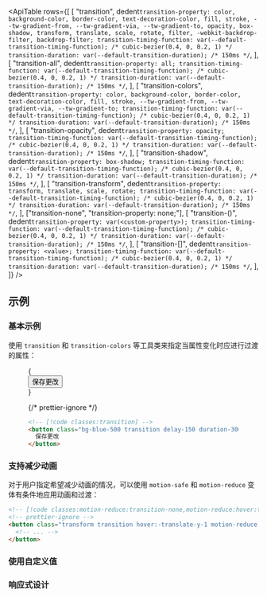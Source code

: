 

<ApiTable
  rows={[
    [
      "transition",
      dedent`
        transition-property: color, background-color, border-color, text-decoration-color, fill, stroke, --tw-gradient-from, --tw-gradient-via, --tw-gradient-to, opacity, box-shadow, transform, translate, scale, rotate, filter, -webkit-backdrop-filter, backdrop-filter;
        transition-timing-function: var(--default-transition-timing-function); /* cubic-bezier(0.4, 0, 0.2, 1) */
        transition-duration: var(--default-transition-duration); /* 150ms */
      `,
    ],
    [
      "transition-all",
      dedent`
        transition-property: all;
        transition-timing-function: var(--default-transition-timing-function); /* cubic-bezier(0.4, 0, 0.2, 1) */
        transition-duration: var(--default-transition-duration); /* 150ms */
      `,
    ],
    [
      "transition-colors",
      dedent`
        transition-property: color, background-color, border-color, text-decoration-color, fill, stroke, --tw-gradient-from, --tw-gradient-via, --tw-gradient-to;
        transition-timing-function: var(--default-transition-timing-function); /* cubic-bezier(0.4, 0, 0.2, 1) */
        transition-duration: var(--default-transition-duration); /* 150ms */
      `,
    ],
    [
      "transition-opacity",
      dedent`
        transition-property: opacity;
        transition-timing-function: var(--default-transition-timing-function); /* cubic-bezier(0.4, 0, 0.2, 1) */
        transition-duration: var(--default-transition-duration); /* 150ms */
      `,
    ],
    [
      "transition-shadow",
      dedent`
        transition-property: box-shadow;
        transition-timing-function: var(--default-transition-timing-function); /* cubic-bezier(0.4, 0, 0.2, 1) */
        transition-duration: var(--default-transition-duration); /* 150ms */
      `,
    ],
    [
      "transition-transform",
      dedent`
        transition-property: transform, translate, scale, rotate;
        transition-timing-function: var(--default-transition-timing-function); /* cubic-bezier(0.4, 0, 0.2, 1) */
        transition-duration: var(--default-transition-duration); /* 150ms */
      `,
    ],
    ["transition-none", "transition-property: none;"],
    [
      "transition-(<custom-property>)",
      dedent`
        transition-property: var(<custom-property>);
        transition-timing-function: var(--default-transition-timing-function); /* cubic-bezier(0.4, 0, 0.2, 1) */
        transition-duration: var(--default-transition-duration); /* 150ms */
      `,
    ],
    [
      "transition-[<value>]",
      dedent`
        transition-property: <value>;
        transition-timing-function: var(--default-transition-timing-function); /* cubic-bezier(0.4, 0, 0.2, 1) */
        transition-duration: var(--default-transition-duration); /* 150ms */
      `,
    ],
  ]}
/>

## 示例

### 基本示例

使用 `transition` 和 `transition-colors` 等工具类来指定当属性变化时应进行过渡的属性：

<Figure hint="悬停在按钮上可以查看预期效果">

<Example>
  {
    <div className="flex justify-around text-sm leading-6 font-bold text-white">
      <button className="rounded-md bg-blue-500 px-4 py-2 text-sm font-semibold text-white delay-150 duration-300 ease-in-out hover:-translate-y-1 hover:scale-110 hover:bg-indigo-500">
        保存更改
      </button>
    </div>
  }
</Example>

{/* prettier-ignore */}
```html
<!-- [!code classes:transition] -->
<button class="bg-blue-500 transition delay-150 duration-300 ease-in-out hover:-translate-y-1 hover:scale-110 hover:bg-indigo-500 ...">
  保存更改
</button>
```

</Figure>

### 支持减少动画

对于用户指定希望减少动画的情况，可以使用 `motion-safe` 和 `motion-reduce` 变体有条件地应用动画和过渡：

```html
<!-- [!code classes:motion-reduce:transition-none,motion-reduce:hover:transform-none] -->
<!-- prettier-ignore -->
<button class="transform transition hover:-translate-y-1 motion-reduce:transition-none motion-reduce:hover:transform-none ...">
  <!-- ... -->
</button>
```

### 使用自定义值

<UsingACustomValue
  element="button"
  utility="transition"
  value="height"
  name="过渡属性"
  variable="properties"
/>

### 响应式设计

<ResponsiveDesign
  element="button"
  property="transition-property"
  defaultClass="transition-none"
  featuredClass="transition-all"
/>
